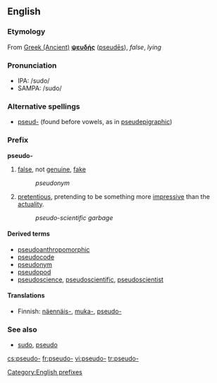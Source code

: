 ==English==

===Etymology===
From [[w:Ancient Greek language|Greek (Ancient)]]      <!-- Please note that this makes sense, so Greek (Modern) and Greek (Ancient) are listed both under 'G' --> '''[[ψευδής]]''' ([[pseudēs]]), ''false'', ''lying''

===Pronunciation===
*IPA: /sudo/
*SAMPA: /sudo/
===Alternative spellings===
*[[pseud-]] (found before vowels, as in [[pseudepigraphic]])

===Prefix===
'''pseudo-'''
#[[false]], not [[genuine]], [[fake]]
#:''pseudonym''
#[[pretentious]], pretending to be something more [[impressive]] than the [[actuality]].
#:''pseudo-scientific garbage''

====Derived terms====
*[[pseudoanthropomorphic]]
*[[pseudocode]]
*[[pseudonym]]
*[[pseudopod]]
*[[pseudoscience]], [[pseudoscientific]], [[pseudoscientist]]

====Translations====
*Finnish: [[näennäis-]], [[muka-]], [[pseudo-]]

===See also===
*[[sudo]], [[pseudo]]

[[Category:English prefixes]]

[[cs:pseudo-]]
[[fr:pseudo-]]
[[vi:pseudo-]]
[[tr:pseudo-]]